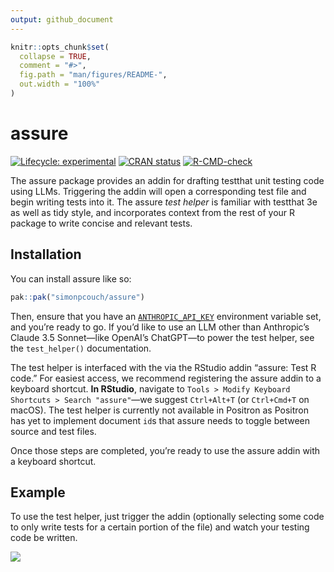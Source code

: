 ```yaml
---
output: github_document
---
```


<!-- README.md is generated from README.Rmd. Please edit that file -->

```r
knitr::opts_chunk$set(
  collapse = TRUE,
  comment = "#>",
  fig.path = "man/figures/README-",
  out.width = "100%"
)
```

# assure

<!-- badges: start -->
[![Lifecycle: experimental](https://img.shields.io/badge/lifecycle-experimental-orange.svg)](https://lifecycle.r-lib.org/articles/stages.html#experimental)
[![CRAN status](https://www.r-pkg.org/badges/version/assure)](https://CRAN.R-project.org/package=assure)
[![R-CMD-check](https://github.com/simonpcouch/assure/actions/workflows/R-CMD-check.yaml/badge.svg)](https://github.com/simonpcouch/assure/actions/workflows/R-CMD-check.yaml)
<!-- badges: end -->

The assure package provides an addin for drafting testthat unit testing code using LLMs. Triggering the addin will open a corresponding test file and begin writing tests into it. The assure _test helper_ is familiar with testthat 3e as well as tidy style, and incorporates context from the rest of your R package to write concise and relevant tests.

## Installation

You can install assure like so:

``` r
pak::pak("simonpcouch/assure")
```

Then, ensure that you have an [`ANTHROPIC_API_KEY`](https://console.anthropic.com/) environment variable set, and you're ready to go. If you'd like to use an LLM other than Anthropic's Claude 3.5 Sonnet—like OpenAI's ChatGPT—to power the test helper, see the `test_helper()` documentation.

The test helper is interfaced with the via the RStudio addin "assure: Test R code." For easiest access, we recommend registering the assure addin to a keyboard shortcut. **In RStudio**, navigate to `Tools > Modify Keyboard Shortcuts > Search "assure"`—we suggest `Ctrl+Alt+T` (or `Ctrl+Cmd+T` on macOS). The test helper is currently not available in Positron as Positron has yet to implement document `id`s that assure needs to toggle between source and test files.

Once those steps are completed, you're ready to use the assure addin with a keyboard shortcut.

## Example

To use the test helper, just trigger the addin (optionally selecting some code to only write tests for a certain portion of the file) and watch your testing code be written.

![](https://raw.githubusercontent.com/simonpcouch/assure/refs/heads/main/inst/figs/assure.gif)

